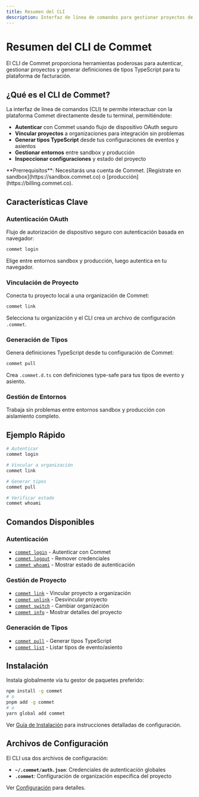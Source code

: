 ```yaml
---
title: Resumen del CLI
description: Interfaz de línea de comandos para gestionar proyectos de Commet
---
```



# Resumen del CLI de Commet

El CLI de Commet proporciona herramientas poderosas para autenticar, gestionar proyectos y generar definiciones de tipos TypeScript para tu plataforma de facturación.

## ¿Qué es el CLI de Commet?

La interfaz de línea de comandos (CLI) te permite interactuar con la plataforma Commet directamente desde tu terminal, permitiéndote:

- **Autenticar** con Commet usando flujo de dispositivo OAuth seguro
- **Vincular proyectos** a organizaciones para integración sin problemas
- **Generar tipos TypeScript** desde tus configuraciones de eventos y asientos
- **Gestionar entornos** entre sandbox y producción
- **Inspeccionar configuraciones** y estado del proyecto

<Callout type="info">
**Prerrequisitos**: Necesitarás una cuenta de Commet. [Regístrate en sandbox](https://sandbox.commet.co) o [producción](https://billing.commet.co).
</Callout>

## Características Clave

### Autenticación OAuth

Flujo de autorización de dispositivo seguro con autenticación basada en navegador:

```bash
commet login
```

Elige entre entornos sandbox y producción, luego autentica en tu navegador.

### Vinculación de Proyecto

Conecta tu proyecto local a una organización de Commet:

```bash
commet link
```

Selecciona tu organización y el CLI crea un archivo de configuración `.commet`.

### Generación de Tipos

Genera definiciones TypeScript desde tu configuración de Commet:

```bash
commet pull
```

Crea `.commet.d.ts` con definiciones type-safe para tus tipos de evento y asiento.

### Gestión de Entornos

Trabaja sin problemas entre entornos sandbox y producción con aislamiento completo.

## Ejemplo Rápido

```bash
# Autenticar
commet login

# Vincular a organización
commet link

# Generar tipos
commet pull

# Verificar estado
commet whoami
```

## Comandos Disponibles

### Autenticación
- [`commet login`](/es/docs/library/cli/commands#login) - Autenticar con Commet
- [`commet logout`](/es/docs/library/cli/commands#logout) - Remover credenciales
- [`commet whoami`](/es/docs/library/cli/commands#whoami) - Mostrar estado de autenticación

### Gestión de Proyecto
- [`commet link`](/es/docs/library/cli/commands#link) - Vincular proyecto a organización
- [`commet unlink`](/es/docs/library/cli/commands#unlink) - Desvincular proyecto
- [`commet switch`](/es/docs/library/cli/commands#switch) - Cambiar organización
- [`commet info`](/es/docs/library/cli/commands#info) - Mostrar detalles del proyecto

### Generación de Tipos
- [`commet pull`](/es/docs/library/cli/commands#pull) - Generar tipos TypeScript
- [`commet list`](/es/docs/library/cli/commands#list) - Listar tipos de evento/asiento

## Instalación

Instala globalmente vía tu gestor de paquetes preferido:

```bash
npm install -g commet
# o
pnpm add -g commet
# o
yarn global add commet
```

Ver [Guía de Instalación](/es/library/cli/installation) para instrucciones detalladas de configuración.

## Archivos de Configuración

El CLI usa dos archivos de configuración:

- **`~/.commet/auth.json`**: Credenciales de autenticación globales
- **`.commet`**: Configuración de organización específica del proyecto

Ver [Configuración](/es/library/cli/configuration) para detalles.

